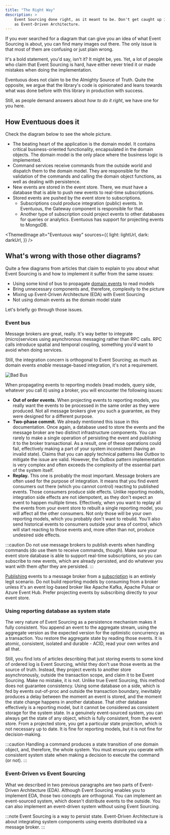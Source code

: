 ```yaml
---
title: "The Right Way"
description: >
    Event Sourcing done right, as it meant to be. Don't get caught up in the misconception that Event Sourcing is the same thing
    as Event-Driven Architecture.
---
```


If you ever searched for a diagram that can give you an idea of what Event Sourcing is about, you can find many images out there. The only issue is that most of them are confusing or just plain wrong.

It's a bold statement, you'd say, isn't it? It might be, yes. Yet, a lot of people who claim that Event Sourcing is hard, have either never tried it or made mistakes when doing the implementation.

Eventuous does not claim to be the Almighty Source of Truth. Quite the opposite, we argue that the library's code is opinionated and leans towards what was done before with this library in production with success.

Still, as people demand answers about _how to do it right_, we have one for you here.

## How Eventuous does it

Check the diagram below to see the whole picture.

- The beating heart of the application is the domain model. It contains critical business-oriented functionality, encapsulated in the domain objects. The domain model is the only place where the business logic is implemented.
- Command services receive commands from the outside world and dispatch them to the domain model. They are responsible for the validation of the commands and calling the domain object functions, as well as dealing with persistence.
- New events are stored in the event store. There, we _must_ have a database that is able to push new events to real-time subscriptions.
- Stored events are pushed by the event store to subscriptions.
  - Subscriptions could produce integration (public) events. In Eventuous, the Gateway component is responsible for that.
  - Another type of subscription could project events to other databases for queries or analytics. Eventuous has support for projecting events to MongoDB.

<ThemedImage
    alt="Eventuous way"
    sources={{
        light: lightUrl,
        dark: darkUrl,
    }}
/>

## What's wrong with those other diagrams?

Quite a few diagrams from articles that claim to explain to you about what Event Sourcing is and how to implement it suffer from the same issues:

- Using some kind of bus to propagate [domain events](../../domain/domain-events) to read models
- Bring unnecessary components and, therefore, complexity to the picture
- Mixing up Event-Driven Architecture (EDA) with Event Sourcing
- Not using domain events as the domain model state

Let's briefly go through those issues.

### Event bus

Message brokers are great, really. It's way better to integrate (micro)services using asynchronous messaging rather than RPC calls. RPC calls introduce spatial and temporal coupling, something you'd want to avoid when doing services.

Still, the integration concern is orthogonal to Event Sourcing; as much as domain events _enable_ message-based integration, it's not a requirement.

![Bad Bus](images/flaming-bus.jpg)

When propagating events to reporting models (read models, query side, whatever you call it) using a broker, you will encounter the following issues:

- **Out of order events.** When projecting events to reporting models, you really want the events to be processed in the same order as they were produced. Not all message brokers give you such a guarantee, as they were designed for a different purpose.
- **Two-phase commit.** We already mentioned this issue in this documentation. Once again, a database used to store the events and the message broker are two distinct infrastructure components. You can rarely to make a single operation of persisting the event and publishing it to the broker transactional. As a result, one of these operations could fail, effectively making a part of your system inconsistent (having an invalid state). Claims that you can apply technical patterns like _Outbox_ to mitigate the issue are valid. However, the Outbox pattern implementation is very complex and often exceeds the complexity of the essential part of the system itself.
- **Replay.** This one is probably the most important. Message brokers are often used for the purpose of integration. It means that you find event consumers out there (which you cannot control) reacting to published events. Those consumers produce side effects. Unlike reporting models, integration side effects are not idempotent, as they don't expect an event to happen multiple times. Effectively, when you want to replay all the events from your event store to rebuilt a single reporting model, you will affect all the other consumers. Not only those will be your own reporting models, which you probably don't want to rebuild. You'll also send historical events to consumers outside your area of control, which will start reacting to those events and, more often than not, produce undesired side effects.

:::caution
Do not use message brokers to publish events when handling commands (do use them to receive commands, though). Make sure your event store database is able to support real-time subscriptions, so you can subscribe to new events, which are already persisted, and do whatever you want with them _after_ they are persisted.
:::

[Publishing](../../producers) events to a message broker from a [subscription](../../subscriptions) is an entirely legit scenario. Do not build reporting models by consuming from a broker unless it's an event log-based broker like Apache Kafka, Apache Pulsar or Azure Event Hub. Prefer projecting events by subscribing directly to your event store.

### Using reporting database as system state

The very nature of Event Sourcing as a persistence mechanism makes it fully consistent. You append an event to the aggregate stream, using the aggregate version as the expected version for the optimistic concurrency as a transaction. You restore the aggregate state by reading those events. It is atomic, consistent, isolated and durable - ACID, read your own writes and all that.

Still, you find lots of articles describing that just storing events to some kind of ordered log is Event Sourcing, whilst they don't use those events as the source of truth. Instead, they project events to another store asynchronously, outside the transaction scope, and claim it to be Event Sourcing. Make no mistake, it is not. Unlike true Event Sourcing, this method does not guarantee consistency. Using some database on a side, which is fed by events out-of-proc and outside the transaction boundary, inevitably produces a delay between the moment an event is stored, and the moment the state change happens in another database. That other database effectively is a reporting model, but it cannot be considered as consistent storage for the system state. In a genuinely event-sourced system, you can always get the state of any object, which is fully consistent, from the event store. From a projected store, you get a particular state projection, which is not necessary up to date. It is fine for reporting models, but it is not fine for decision-making.

:::caution
Handling a command produces a state transition of one domain object, and, therefore, the whole system. You must ensure you operate with consistent system state when making a decision to execute the command (or not).
:::

### Event-Driven vs Event Sourcing

What we described in two previous paragraphs are two parts of Event-Driven Architecture (EDA). Although Event Sourcing enables you to implement EDA, those two concepts are orthogonal. You can implement an event-sourced system, which doesn't distribute events to the outside. You can also implement an event-driven system without using Event Sourcing.

:::note
Event Sourcing is a way to persist state. Event-Driven Architecture is about integrating system components using events distributed via a message broker.
:::